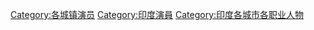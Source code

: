 [[Category:各城镇演员|Category:各城镇演员]]
[[Category:印度演員|Category:印度演員]]
[[Category:印度各城市各职业人物|Category:印度各城市各职业人物]]